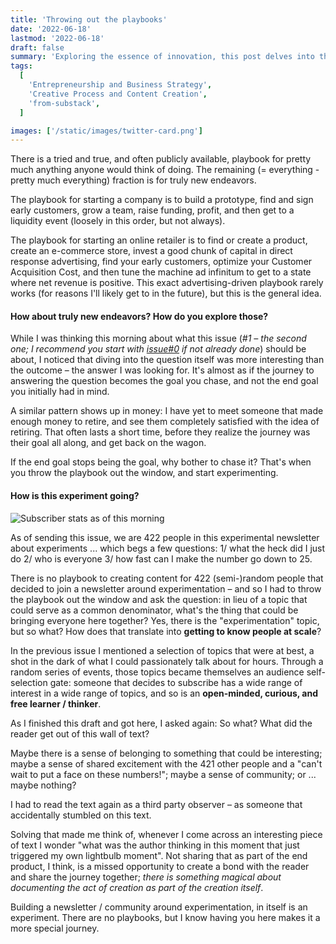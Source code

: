 ```yaml
---
title: 'Throwing out the playbooks'
date: '2022-06-18'
lastmod: '2022-06-18'
draft: false
summary: 'Exploring the essence of innovation, this post delves into the limitations of traditional playbooks in new endeavors. It reflects on the journey of starting unique projects, like this experimental newsletter, emphasizing the value of experimentation over rigid structures. The narrative intertwines personal insights with the quest for originality in content creation.'
tags:
  [
    'Entrepreneurship and Business Strategy',
    'Creative Process and Content Creation',
    'from-substack',
  ]

images: ['/static/images/twitter-card.png']
---
```


There is a tried and true, and often publicly available, playbook for pretty much anything anyone would think of doing. The remaining (= everything - pretty much everything) fraction is for truly new endeavors.

The playbook for starting a company is to build a prototype, find and sign early customers, grow a team, raise funding, profit, and then get to a liquidity event (loosely in this order, but not always).

The playbook for starting an online retailer is to find or create a product, create an e-commerce store, invest a good chunk of capital in direct response advertising, find your early customers, optimize your Customer Acquisition Cost, and then tune the machine ad infinitum to get to a state where net revenue is positive. This exact advertising-driven playbook rarely works (for reasons I'll likely get to in the future), but this is the general idea.

#### How about truly new endeavors? How do you explore those?

While I was thinking this morning about what this issue (_#1 – the second one; I recommend you start with [issue#0](https://zakelfassi.com/migrated-substack/memento-mori-substack-edition) if not already done_) should be about, I noticed that diving into the question itself was more interesting than the outcome – the answer I was looking for. It's almost as if the journey to answering the question becomes the goal you chase, and not the end goal you initially had in mind.

A similar pattern shows up in money: I have yet to meet someone that made enough money to retire, and see them completely satisfied with the idea of retiring. That often lasts a short time, before they realize the journey was their goal all along, and get back on the wagon.

If the end goal stops being the goal, why bother to chase it? That's when you throw the playbook out the window, and start experimenting.

#### How is this experiment going?

![Subscriber stats as of this morning](/static/images/throwing-out-playbooks-image.jpg)

As of sending this issue, we are 422 people in this experimental newsletter about experiments ... which begs a few questions: 1/ what the heck did I just do 2/ who is everyone 3/ how fast can I make the number go down to 25.

There is no playbook to creating content for 422 (semi-)random people that decided to join a newsletter around experimentation – and so I had to throw the playbook out the window and ask the question: in lieu of a topic that could serve as a common denominator, what's the thing that could be bringing everyone here together? Yes, there is the "experimentation" topic, but so what? How does that translate into **getting to know people at scale**?

In the previous issue I mentioned a selection of topics that were at best, a shot in the dark of what I could passionately talk about for hours. Through a random series of events, those topics became themselves an audience self-selection gate: someone that decides to subscribe has a wide range of interest in a wide range of topics, and so is an **open-minded, curious, and free learner / thinker**.

As I finished this draft and got here, I asked again: So what? What did the reader get out of this wall of text?

Maybe there is a sense of belonging to something that could be interesting; maybe a sense of shared excitement with the 421 other people and a "can't wait to put a face on these numbers!"; maybe a sense of community; or ... maybe nothing?

I had to read the text again as a third party observer – as someone that accidentally stumbled on this text.

Solving that made me think of, whenever I come across an interesting piece of text I wonder "what was the author thinking in this moment that just triggered my own lightbulb moment". Not sharing that as part of the end product, I think, is a missed opportunity to create a bond with the reader and share the journey together; _there is something magical about documenting the act of creation as part of the creation itself_.

Building a newsletter / community around experimentation, in itself is an experiment. There are no playbooks, but I know having you here makes it a more special journey.
